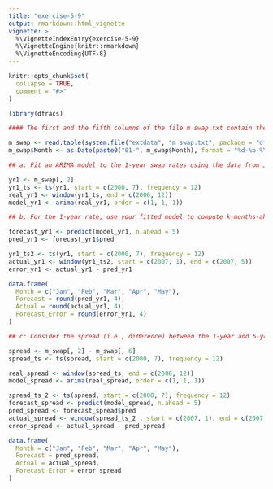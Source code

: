```yaml
---
title: "exercise-5-9"
output: rmarkdown::html_vignette
vignette: >
  %\VignetteIndexEntry{exercise-5-9}
  %\VignetteEngine{knitr::rmarkdown}
  %\VignetteEncoding{UTF-8}
---
```


```r
knitr::opts_chunk$set(
  collapse = TRUE,
  comment = "#>"
)
```

```r
library(dfracs)
```

```r
#### The first and the fifth columns of the file m swap.txt contain the monthly swap rates (see Section 2.2.3) with 1- and 5-year maturities from July 2000 to May 2006. These data are obtained from www.Economagic.com.

m_swap <- read.table(system.file("extdata", "m_swap.txt", package = "dfracs"), header = TRUE, skip = 1, sep = "")
m_swap$Month <- as.Date(paste0("01-", m_swap$Month), format = "%d-%b-%Y")

## a: Fit an ARIMA model to the 1-year swap rates using the data from July 2000 to December 2006.

yr1 <- m_swap[, 2]
yr1_ts <- ts(yr1, start = c(2000, 7), frequency = 12)
real_yr1 <- window(yr1_ts, end = c(2006, 12))
model_yr1 <- arima(real_yr1, order = c(1, 1, 1))

## b: For the 1-year rate, use your fitted model to compute k-months-ahead forecasts (k = 1,...,5) and their standard errors, choosing December 2006 as the forecast origin. Compare the forecasts with the actual swap rates, and the standard errors with the forecast errors (which are the diﬀerences between the predicted and actual rates).

forecast_yr1 <- predict(model_yr1, n.ahead = 5)
pred_yr1 <- forecast_yr1$pred

yr1_ts2 <- ts(yr1, start = c(2000, 7), frequency = 12)
actual_yr1 <- window(yr1_ts2, start = c(2007, 1), end = c(2007, 5))
error_yr1 <- actual_yr1 - pred_yr1

data.frame(
  Month = c("Jan", "Feb", "Mar", "Apr", "May"),
  Forecast = round(pred_yr1, 4),
  Actual = round(actual_yr1, 4),
  Forecast_Error = round(error_yr1, 4)
)

## c: Consider the spread (i.e., diﬀerence) between the 1-year and 5-year swap rates. Fit an ARIMA model to the spread using the data from July 2000 to December 2006. Compare the forecasts with the actual spreads.

spread <- m_swap[, 2] - m_swap[, 6]
spread_ts <- ts(spread, start = c(2000, 7), frequency = 12)

real_spread <- window(spread_ts, end = c(2006, 12))
model_spread <- arima(real_spread, order = c(1, 1, 1)) 

spread_ts_2 <- ts(spread, start = c(2000, 7), frequency = 12)
forecast_spread <- predict(model_spread, n.ahead = 5)
pred_spread <- forecast_spread$pred
actual_spread <- window(spread_ts_2 , start = c(2007, 1), end = c(2007, 5))
error_spread <- actual_spread - pred_spread

data.frame(
  Month = c("Jan", "Feb", "Mar", "Apr", "May"),
  Forecast = pred_spread,
  Actual = actual_spread,
  Forecast_Error = error_spread
)
```
